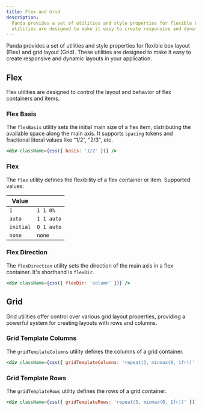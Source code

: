 ```yaml
---
title: Flex and Grid
description:
  Panda provides a set of utilities and style properties for flexible box layout (Flex) and grid layout (Grid). These
  utilities are designed to make it easy to create responsive and dynamic layouts in your application.
---
```


Panda provides a set of utilities and style properties for flexible box layout (Flex) and grid layout (Grid). These
utilities are designed to make it easy to create responsive and dynamic layouts in your application.

## Flex

Flex utilities are designed to control the layout and behavior of flex containers and items.

### Flex Basis

The `flexBasis` utility sets the initial main size of a flex item, distributing the available space along the main axis.
It supports `spacing` tokens and fractional literal values like “1/2”, “2/3", etc.

```jsx
<div className={css({ basis: '1/2' })} />
```

### Flex

The `flex` utility defines the flexibility of a flex container or item. Supported values:

| Value     |            |
| --------- | ---------- |
| `1`       | `1 1 0%`   |
| `auto`    | `1 1 auto` |
| `initial` | `0 1 auto` |
| `none`    | `none`     |

### Flex Direction

The `flexDirection` utility sets the direction of the main axis in a flex container. It's shorthand is `flexDir`.

```jsx
<div className={css({ flexDir: 'column' })} />
```

## Grid

Grid utilities offer control over various grid layout properties, providing a powerful system for creating layouts with
rows and columns.

### Grid Template Columns

The `gridTemplateColumns` utility defines the columns of a grid container.

```jsx
<div className={css({ gridTemplateColumns: 'repeat(3, minmax(0, 1fr))' })} />
```

### Grid Template Rows

The `gridTemplateRows` utility defines the rows of a grid container.

```jsx
<div className={css({ gridTemplateRows: 'repeat(3, minmax(0, 1fr))' })} />
```
